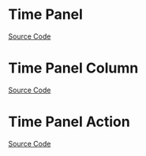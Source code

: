 
<Meta of={TimePanelStories} />

# Time Panel

<Description of={TimePanel} />

[Source Code](https://github.com/Mezzanine-UI/mezzanine/blob/main/packages/react/src/TimePanel/TimePanel.tsx)

<ArgTypes of={TimePanel} />

# Time Panel Column

<Description of={TimePanelColumn} />

[Source Code](https://github.com/Mezzanine-UI/mezzanine/blob/main/packages/react/src/TimePanel/TimePanelColumn.tsx)

<ArgTypes of={TimePanelColumn} />

# Time Panel Action

<Description of={TimePanelAction} />

[Source Code](https://github.com/Mezzanine-UI/mezzanine/blob/main/packages/react/src/TimePanel/TimePanelAction.tsx)

<ArgTypes of={TimePanelAction} />
